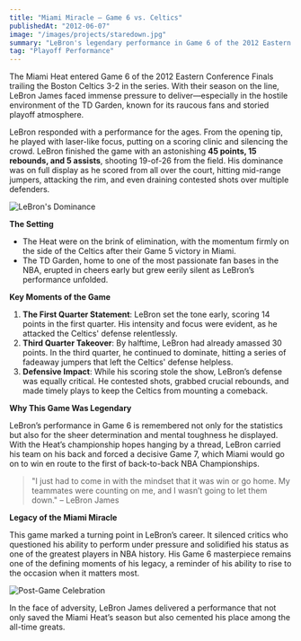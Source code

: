 ```yaml
---
title: "Miami Miracle – Game 6 vs. Celtics"
publishedAt: "2012-06-07"
image: "/images/projects/staredown.jpg"
summary: "LeBron's legendary performance in Game 6 of the 2012 Eastern Conference Finals is widely regarded as one of the greatest playoff performances in NBA history."
tag: "Playoff Performance"
---
```


The Miami Heat entered Game 6 of the 2012 Eastern Conference Finals trailing the Boston Celtics 3-2 in the series. With their season on the line, LeBron James faced immense pressure to deliver—especially in the hostile environment of the TD Garden, known for its raucous fans and storied playoff atmosphere.

LeBron responded with a performance for the ages. From the opening tip, he played with laser-like focus, putting on a scoring clinic and silencing the crowd. LeBron finished the game with an astonishing **45 points, 15 rebounds, and 5 assists**, shooting 19-of-26 from the field. His dominance was on full display as he scored from all over the court, hitting mid-range jumpers, attacking the rim, and even draining contested shots over multiple defenders.

![LeBron's Dominance](/images/projects/drive.jpg)

**The Setting**

- The Heat were on the brink of elimination, with the momentum firmly on the side of the Celtics after their Game 5 victory in Miami.
- The TD Garden, home to one of the most passionate fan bases in the NBA, erupted in cheers early but grew eerily silent as LeBron’s performance unfolded.

**Key Moments of the Game**

1. **The First Quarter Statement**: LeBron set the tone early, scoring 14 points in the first quarter. His intensity and focus were evident, as he attacked the Celtics' defense relentlessly.
2. **Third Quarter Takeover**: By halftime, LeBron had already amassed 30 points. In the third quarter, he continued to dominate, hitting a series of fadeaway jumpers that left the Celtics' defense helpless.
3. **Defensive Impact**: While his scoring stole the show, LeBron’s defense was equally critical. He contested shots, grabbed crucial rebounds, and made timely plays to keep the Celtics from mounting a comeback.

**Why This Game Was Legendary**

LeBron’s performance in Game 6 is remembered not only for the statistics but also for the sheer determination and mental toughness he displayed. With the Heat’s championship hopes hanging by a thread, LeBron carried his team on his back and forced a decisive Game 7, which Miami would go on to win en route to the first of back-to-back NBA Championships.

> "I just had to come in with the mindset that it was win or go home. My teammates were counting on me, and I wasn’t going to let them down." – LeBron James

**Legacy of the Miami Miracle**

This game marked a turning point in LeBron’s career. It silenced critics who questioned his ability to perform under pressure and solidified his status as one of the greatest players in NBA history. His Game 6 masterpiece remains one of the defining moments of his legacy, a reminder of his ability to rise to the occasion when it matters most.

![Post-Game Celebration](/images/projects/back.jpg)

In the face of adversity, LeBron James delivered a performance that not only saved the Miami Heat’s season but also cemented his place among the all-time greats.
